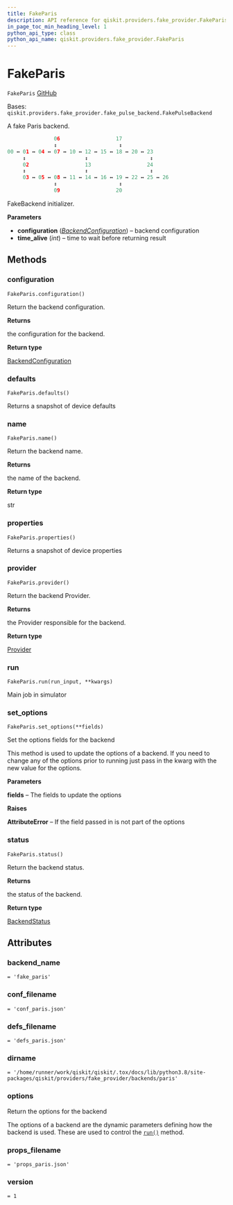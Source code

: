 ```yaml
---
title: FakeParis
description: API reference for qiskit.providers.fake_provider.FakeParis
in_page_toc_min_heading_level: 1
python_api_type: class
python_api_name: qiskit.providers.fake_provider.FakeParis
---
```


# FakeParis

<span id="qiskit.providers.fake_provider.FakeParis" />

`FakeParis` [GitHub](https://github.com/qiskit/qiskit/tree/stable/0.23/qiskit/providers/fake_provider/backends/paris/fake_paris.py "view source code")

Bases: `qiskit.providers.fake_provider.fake_pulse_backend.FakePulseBackend`

A fake Paris backend.

```python
               06                  17
               ↕                    ↕
00 ↔ 01 ↔ 04 ↔ 07 ↔ 10 ↔ 12 ↔ 15 ↔ 18 ↔ 20 ↔ 23
     ↕                   ↕                    ↕
     02                  13                  24
     ↕                   ↕                    ↕
     03 ↔ 05 ↔ 08 ↔ 11 ↔ 14 ↔ 16 ↔ 19 ↔ 22 ↔ 25 ↔ 26
               ↕                    ↕
               09                  20
```

FakeBackend initializer.

**Parameters**

*   **configuration** ([*BackendConfiguration*](qiskit.providers.models.BackendConfiguration "qiskit.providers.models.BackendConfiguration")) – backend configuration
*   **time\_alive** (*int*) – time to wait before returning result

## Methods

### configuration

<span id="qiskit.providers.fake_provider.FakeParis.configuration" />

`FakeParis.configuration()`

Return the backend configuration.

**Returns**

the configuration for the backend.

**Return type**

[BackendConfiguration](qiskit.providers.models.BackendConfiguration "qiskit.providers.models.BackendConfiguration")

### defaults

<span id="qiskit.providers.fake_provider.FakeParis.defaults" />

`FakeParis.defaults()`

Returns a snapshot of device defaults

### name

<span id="qiskit.providers.fake_provider.FakeParis.name" />

`FakeParis.name()`

Return the backend name.

**Returns**

the name of the backend.

**Return type**

str

### properties

<span id="qiskit.providers.fake_provider.FakeParis.properties" />

`FakeParis.properties()`

Returns a snapshot of device properties

### provider

<span id="qiskit.providers.fake_provider.FakeParis.provider" />

`FakeParis.provider()`

Return the backend Provider.

**Returns**

the Provider responsible for the backend.

**Return type**

[Provider](qiskit.providers.Provider "qiskit.providers.Provider")

### run

<span id="qiskit.providers.fake_provider.FakeParis.run" />

`FakeParis.run(run_input, **kwargs)`

Main job in simulator

### set\_options

<span id="qiskit.providers.fake_provider.FakeParis.set_options" />

`FakeParis.set_options(**fields)`

Set the options fields for the backend

This method is used to update the options of a backend. If you need to change any of the options prior to running just pass in the kwarg with the new value for the options.

**Parameters**

**fields** – The fields to update the options

**Raises**

**AttributeError** – If the field passed in is not part of the options

### status

<span id="qiskit.providers.fake_provider.FakeParis.status" />

`FakeParis.status()`

Return the backend status.

**Returns**

the status of the backend.

**Return type**

[BackendStatus](qiskit.providers.models.BackendStatus "qiskit.providers.models.BackendStatus")

## Attributes

<span id="qiskit.providers.fake_provider.FakeParis.backend_name" />

### backend\_name

`= 'fake_paris'`

<span id="qiskit.providers.fake_provider.FakeParis.conf_filename" />

### conf\_filename

`= 'conf_paris.json'`

<span id="qiskit.providers.fake_provider.FakeParis.defs_filename" />

### defs\_filename

`= 'defs_paris.json'`

<span id="qiskit.providers.fake_provider.FakeParis.dirname" />

### dirname

`= '/home/runner/work/qiskit/qiskit/.tox/docs/lib/python3.8/site-packages/qiskit/providers/fake_provider/backends/paris'`

<span id="qiskit.providers.fake_provider.FakeParis.options" />

### options

Return the options for the backend

The options of a backend are the dynamic parameters defining how the backend is used. These are used to control the [`run()`](qiskit.providers.fake_provider.FakeParis#run "qiskit.providers.fake_provider.FakeParis.run") method.

<span id="qiskit.providers.fake_provider.FakeParis.props_filename" />

### props\_filename

`= 'props_paris.json'`

<span id="qiskit.providers.fake_provider.FakeParis.version" />

### version

`= 1`

